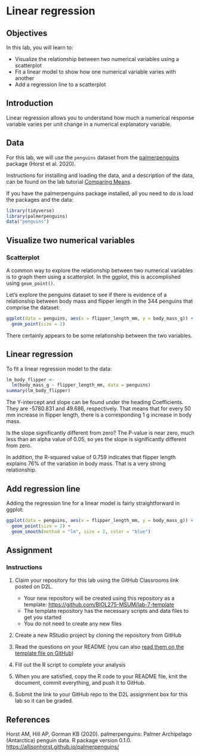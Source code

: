 # Linear regression

## Objectives

In this lab, you will learn to:

-   Visualize the relationship between two numerical variables using a scatterplot
-   Fit a linear model to show how one numerical variable varies with another
-   Add a regression line to a scatterplot

## Introduction

Linear regression allows you to understand how much a numerical response variable varies per unit change in a numerical explanatory variable.

## Data

For this lab, we will use the `penguins` dataset from the [palmerpenguins](https://allisonhorst.github.io/palmerpenguins/index.html) package (Horst et al. 2020).

Instructions for installing and loading the data, and a description of the data, can be found on the lab tutorial [Comparing Means](comparing-means.html).

If you have the palmerpenguins package installed, all you need to do is load the packages and the data:

```r
library(tidyverse)
library(palmerpenguins)
data("penguins")
```

## Visualize two numerical variables

### Scatterplot

A common way to explore the relationship between two numerical variables is to graph them using a scatterplot. In the ggplot, this is accomplished using `geom_point()`.

Let's explore the penguins dataset to see if there is evidence of a relationship between body mass and flipper length in the 344 penguins that comprise the dataset:

```r
ggplot(data = penguins, aes(x = flipper_length_mm, y = body_mass_g)) +
  geom_point(size = 2)
```

There certainly appears to be some relationship between the two variables.

## Linear regression

To fit a linear regression model to the data:

```r
lm_body_flipper <-
  lm(body_mass_g ~ flipper_length_mm, data = penguins)
summary(lm_body_flipper)
```

The Y-intercept and slope can be found under the heading Coefficients. They are -5780.831 and 49.686, respectively. That means that for every 50 mm increase in flipper length, there is a corresponding 1 g increase in body mass.

Is the slope significantly different from zero? The P-value is near zero, much less than an alpha value of 0.05, so yes the slope is significantly different from zero.

In addition, the R-squared value of 0.759 indicates that flipper length explains 76% of the variation in body mass. That is a very strong relationship.

## Add regression line

Adding the regression line for a linear model is fairly straightforward in ggplot:

```r
ggplot(data = penguins, aes(x = flipper_length_mm, y = body_mass_g)) +
  geom_point(size = 2) +
  geom_smooth(method = "lm", size = 2, color = "blue")
```

## Assignment

### Instructions

1.  Claim your repository for this lab using the GitHub Classrooms link posted on D2L.

    -   Your new repository will be created using this repository as a template: <https://github.com/BIOL275-MSUM/lab-7-template>
    -   The template repository has the necessary scripts and data files to get you started
    -   You do not need to create any new files

2.  Create a new RStudio project by cloning the repository from GitHub

3.  Read the questions on your README (you can also [read them on the template file on GitHub](https://github.com/BIOL275-MSUM/lab-7-template#readme))

4.  Fill out the R script to complete your analysis

5.  When you are satisfied, copy the R code to your README file, knit the document, commit everything, and push it to GitHub.

6.  Submit the link to your GitHub repo to the D2L assignment box for this lab so it can be graded.

## References

Horst AM, Hill AP, Gorman KB (2020). palmerpenguins: Palmer Archipelago (Antarctica) penguin data. R package version 0.1.0. <https://allisonhorst.github.io/palmerpenguins/>
